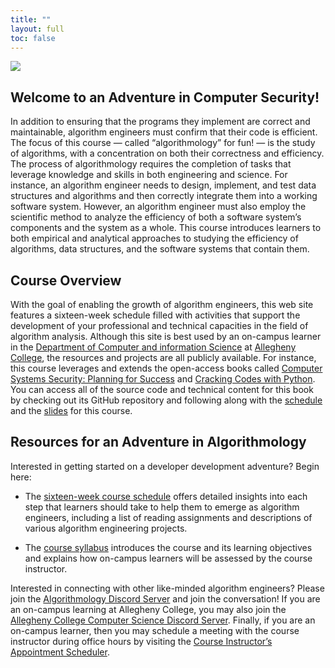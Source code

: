```yaml
---
title: ""
layout: full
toc: false
---
```


![](images/Security-Synapse-Logo.svg){fig-align="center"}

## Welcome to an Adventure in Computer Security!

In addition to ensuring that the programs they implement are correct and
maintainable, algorithm engineers must confirm that their code is efficient.
The focus of this course --- called "algorithmology" for fun! --- is the study
of algorithms, with a concentration on both their correctness and efficiency.
The process of algorithmology requires the completion of tasks that leverage
knowledge and skills in both engineering and science. For instance, an
algorithm engineer needs to design, implement, and test data structures and
algorithms and then correctly integrate them into a working software system.
However, an algorithm engineer must also employ the scientific method to
analyze the efficiency of both a software system's components and the system as
a whole. This course introduces learners to both empirical and analytical
approaches to studying the efficiency of algorithms, data structures, and the
software systems that contain them.

## Course Overview

With the goal of enabling the growth of algorithm engineers, this web site
features a sixteen-week schedule filled with activities that support the
development of your professional and technical capacities in the field of
algorithm analysis. Although this site is best used by an on-campus learner in
the [Department of Computer and information
Science](https://www.cs.allegheny.edu/) at [Allegheny
College](https://www.allegheny.edu/), the resources and projects are all
publicly available. For instance, this course leverages and extends the
open-access books called [Computer Systems Security: Planning for
Success](https://web.njit.edu/~rt494/security/) and [Cracking Codes with
Python](https://inventwithpython.com/cracking/). You can access all of the
source code and technical content for this book by checking out its GitHub
repository and following along with the [schedule](schedule/index.qmd) and the
[slides](slides/index.qmd) for this course.

## Resources for an Adventure in Algorithmology

Interested in getting started on a developer development adventure? Begin here:

- The [sixteen-week course schedule](./schedule/index.qmd) offers detailed
insights into each step that learners should take to help them to emerge as
algorithm engineers, including a list of reading assignments and descriptions
of various algorithm engineering projects.

- The [course syllabus](./syllabus/index.qmd) introduces the course and its
learning objectives and explains how on-campus learners will be assessed by the
course instructor.

::: {.callout-note appearance="minimal" title="Security Synapse Community Resources"}

Interested in connecting with other like-minded algorithm engineers? Please join
the [Algorithmology Discord Server](https://discord.gg/phSQfB8bZx) and join the
conversation! If you are an on-campus learning at Allegheny College, you may
also join the [Allegheny College Computer Science Discord
Server](https://discord.gg/CS2h9kXzX6). Finally, if you are an on-campus
learner, then you may schedule a meeting with the course instructor during
office hours by visiting the [Course Instructor's Appointment
Scheduler](https://www.gregorykapfhammer.com/schedule/).

:::
